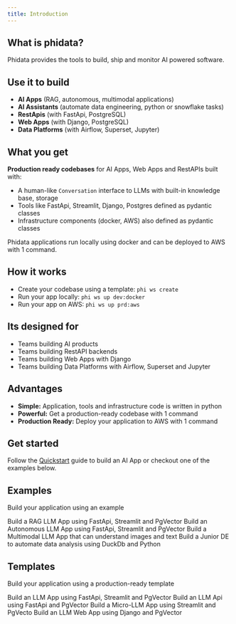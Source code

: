 ```yaml
---
title: Introduction
---
```


## What is phidata?

Phidata provides the tools to build, ship and monitor AI powered software.

## Use it to build

- **AI Apps** (RAG, autonomous, multimodal applications)
- **AI Assistants** (automate data engineering, python or snowflake tasks)
- **RestApis** (with FastApi, PostgreSQL)
- **Web Apps** (with Django, PostgreSQL)
- **Data Platforms** (with Airflow, Superset, Jupyter)

## What you get

**Production ready codebases** for AI Apps, Web Apps and RestAPIs built with:

- A human-like `Conversation` interface to LLMs with built-in knowledge base, storage
- Tools like FastApi, Streamlit, Django, Postgres defined as pydantic classes
- Infrastructure components (docker, AWS) also defined as pydantic classes

Phidata applications run locally using docker and can be deployed to AWS with 1 command.

## How it works

- Create your codebase using a template: `phi ws create`
- Run your app locally: `phi ws up dev:docker`
- Run your app on AWS: `phi ws up prd:aws`

## Its designed for

- Teams building AI products
- Teams building RestAPI backends
- Teams building Web Apps with Django
- Teams building Data Platforms with Airflow, Superset and Jupyter

## Advantages

- **Simple:** Application, tools and infrastructure code is written in python
- **Powerful:** Get a production-ready codebase with 1 command
- **Production Ready:** Deploy your application to AWS with 1 command

## Get started

Follow the [Quickstart](/quickstart) guide to build an AI App or checkout one of the examples below.

## Examples

Build your application using an example

<CardGroup cols={2}>
  <Card title="RAG LLM App" icon="books" href="examples/ai/rag-llm-app">
    Build a RAG LLM App using FastApi, Streamlit and PgVector
  </Card>
  <Card title="Autonomous LLM App" icon="code" href="examples/ai/auto-llm-app">
    Build an Autonomous LLM App using FastApi, Streamlit and PgVector
  </Card>
  <Card
    title="Multimodal LLM App"
    icon="screwdriver-wrench"
    href="examples/ai/multimodal-llm-app"
  >
    Build a Multimodal LLM App that can understand images and text
  </Card>
  <Card title="Junior Data Engineer" icon="stars" href="examples/ai/junior-de">
    Build a Junior DE to automate data analysis using DuckDb and Python
  </Card>
</CardGroup>

## Templates

Build your application using a production-ready template

<CardGroup cols={2}>
  <Card title="LLM App" icon="palette" href="examples/ai/rag-llm-app">
    Build an LLM App using FastApi, Streamlit and PgVector
  </Card>
  <Card title="LLM Api" icon="code" href="examples/ai/auto-llm-app">
    Build an LLM Api using FastApi and PgVector
  </Card>
  <Card
    title="Streamlit App"
    icon="screwdriver-wrench"
    href="examples/ai/multimodal-llm-app"
  >
    Build a Micro-LLM App using Streamlit and PgVecto
  </Card>
  <Card title="Django App" icon="stars" href="examples/ai/junior-de">
    Build an LLM Web App using Django and PgVector
  </Card>
</CardGroup>
